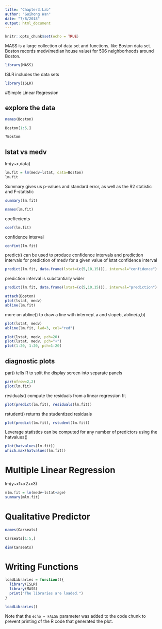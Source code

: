 ```yaml
---
title: "Chapter3.Lab"
author: "Guihong Wan"
date: "7/8/2018"
output: html_document
---
```


```r
knitr::opts_chunk$set(echo = TRUE)
```

MASS is a large collection of data set and functions, like Boston data set.
Boston records medv(median house value) for 506 neighborhoods around Boston.

```r
library(MASS)
```

ISLR includes the data sets
```r
library(ISLR)
```
#Simple Linear Regression

## explore the data
```r
names(Boston)
```
```r
Boston[1:5,]
```
```r
?Boston
```
## lstat vs medv

lm(y~x,data)
```r
lm.fit = lm(medv~lstat, data=Boston)
lm.fit
```
Summary gives us p-values and standard error, as well as the R2 statistic and F-statistic
```r
summary(lm.fit)
```
```r
names(lm.fit)
```
coeffecients
```r
coef(lm.fit)
```
confidence interval
```r
confint(lm.fit)
```
predict() can be used to produce confidence intervals and prediction intervals for prediction of medv for a given value of lstat
confidence interval
```r
predict(lm.fit, data.frame(lstat=(c(5,10,15))), interval="confidence")
```
prediction interval is substantially wider
```r
predict(lm.fit, data.frame(lstat=(c(5,10,15))), interval="prediction")
```

```r
attach(Boston)
plot(lstat, medv)
abline(lm.fit)
```
more on abline()
to draw a line with intercept a and slopeb, abline(a,b)
```r
plot(lstat, medv)
abline(lm.fit, lwd=3, col="red")

```
```r
plot(lstat, medv, pch=20)
plot(lstat, medv, pch="+")
plot(1:20, 1:20, pch=1:20)
```
## diagnostic plots
par() tells R to split the display screen into separate panels
```r
par(mfrow=2,2)
plot(lm.fit)
```
residuals() compute the residuals from a linear regression fit
```r
plot(predict(lm.fit), residuals(lm.fit))
```
rstudent() returns the studentized residuals
```r
plot(predict(lm.fit), rstudent(lm.fit))
```
Leverage statistics can be computed for any number of predictors using the hatvalues()
```r
plot(hatvalues(lm.fit))
which.max(hatvalues(lm.fit))
```
# Multiple Linear Regression
lm(y~x1+x2+x3)
```r
mlm.fit = lm(medv~lstat+age)
summary(mlm.fit)
```
# Qualitative Predictor
```r
names(Carseats)
```
```r
Carseats[1:5,]
```
```r
dim(Carseats)
```
# Writing Functions
```r
loadLibraries = function(){
  library(ISLR)
  library(MASS)
  print("The libraries are loaded.")
}
```

```r
loadLibraries()
```





Note that the `echo = FALSE` parameter was added to the code chunk to prevent printing of the R code that generated the plot.
